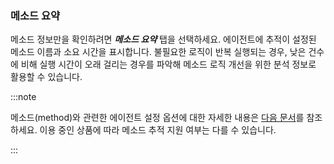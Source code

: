 ### 메소드 요약

<ImgLang img="analysis-tx-method-summary.png" desc="메소드 요약" />

메소드 정보만을 확인하려면 ***메소드 요약*** 탭을 선택하세요. 에이전트에 추적이 설정된 메소드 이름과 소요 시간을 표시합니다. 불필요한 로직이 반복 실행되는 경우, 낮은 건수에 비해 실행 시간이 오래 걸리는 경우를 파악해 메소드 로직 개선을 위한 분석 정보로 활용할 수 있습니다.

:::note

메소드(method)와 관련한 에이전트 설정 옵션에 대한 자세한 내용은 [다음 문서](agent-transaction)를 참조하세요. 이용 중인 상품에 따라 메소드 추적 지원 여부는 다를 수 있습니다.

:::